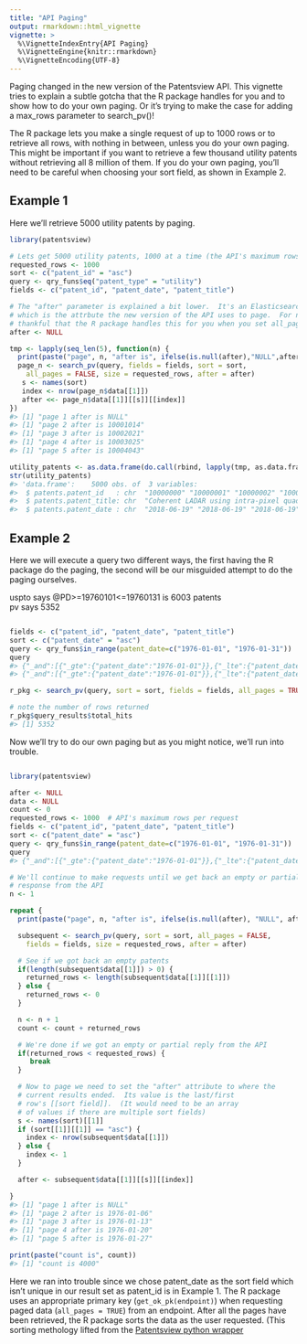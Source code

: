 ```yaml
---
title: "API Paging"
output: rmarkdown::html_vignette
vignette: >
  %\VignetteIndexEntry{API Paging}
  %\VignetteEngine{knitr::rmarkdown}
  %\VignetteEncoding{UTF-8}
---
```




  Paging changed in the new version of the Patentsview API.  This vignette tries to explain a
subtle gotcha that the R package handles for you and to show how to do your own paging.  Or
it's trying to make the case for adding a max_rows parameter to search_pv()!

  The R package lets you make a single request of up to 1000 rows or to retrieve all rows,
with nothing in between, unless you do your own paging.  This might be important if you
want to retrieve a few thousand utility patents without retrieving all 8 million of them.
If you do your own paging, you'll need to be careful when choosing your sort field, as
shown in Example 2.

## Example 1

Here we'll retrieve 5000 utility patents by paging.


``` r
library(patentsview)

# Lets get 5000 utility patents, 1000 at a time (the API's maximum rows per request)
requested_rows <- 1000
sort <- c("patent_id" = "asc")
query <- qry_funs$eq("patent_type" = "utility")
fields <- c("patent_id", "patent_date", "patent_title")

# The "after" parameter is explained a bit lower.  It's an Elasticsearch thing,
# which is the attrbute the new version of the API uses to page.  For now, just be 
# thankful that the R package handles this for you when you set all_pages = TRUE
after <- NULL

tmp <- lapply(seq_len(5), function(n) {
  print(paste("page", n, "after is", ifelse(is.null(after),"NULL",after)))
  page_n <- search_pv(query, fields = fields, sort = sort, 
    all_pages = FALSE, size = requested_rows, after = after)
   s <- names(sort)
   index <- nrow(page_n$data[[1]])
   after <<- page_n$data[[1]][[s]][[index]]
})
#> [1] "page 1 after is NULL"
#> [1] "page 2 after is 10001014"
#> [1] "page 3 after is 10002021"
#> [1] "page 4 after is 10003025"
#> [1] "page 5 after is 10004043"

utility_patents <- as.data.frame(do.call(rbind, lapply(tmp, as.data.frame)))
str(utility_patents)
#> 'data.frame':	5000 obs. of  3 variables:
#>  $ patents.patent_id   : chr  "10000000" "10000001" "10000002" "10000003" ...
#>  $ patents.patent_title: chr  "Coherent LADAR using intra-pixel quadrature detection" "Injection molding machine and mold thickness control method" "Method for manufacturing polymer film and co-extruded film" "Method for producing a container from a thermoplastic" ...
#>  $ patents.patent_date : chr  "2018-06-19" "2018-06-19" "2018-06-19" "2018-06-19" ...
```
## Example 2

Here we will execute a query two different ways, the first having the R package do
the paging, the second will be our misguided attempt to do the paging ourselves.

uspto says @PD>=19760101<=19760131 is 6003 patents   
pv says 5352


``` r

fields <- c("patent_id", "patent_date", "patent_title")
sort <- c("patent_date" = "asc")
query <- qry_funs$in_range(patent_date=c("1976-01-01", "1976-01-31"))
query
#> {"_and":[{"_gte":{"patent_date":"1976-01-01"}},{"_lte":{"patent_date":"1976-01-31"}}]}
#> {"_and":[{"_gte":{"patent_date":"1976-01-01"}},{"_lte":{"patent_date":"1976-01-31"}}]}

r_pkg <- search_pv(query, sort = sort, fields = fields, all_pages = TRUE)

# note the number of rows returned
r_pkg$query_results$total_hits
#> [1] 5352
```

Now we'll try to do our own paging but as you might notice, we'll run into trouble.


``` r

library(patentsview)

after <- NULL
data <- NULL
count <- 0
requested_rows <- 1000  # API's maximum rows per request
fields <- c("patent_id", "patent_date", "patent_title")
sort <- c("patent_date" = "asc")
query <- qry_funs$in_range(patent_date=c("1976-01-01", "1976-01-31"))
query
#> {"_and":[{"_gte":{"patent_date":"1976-01-01"}},{"_lte":{"patent_date":"1976-01-31"}}]}

# We'll continue to make requests until we get back an empty or partial
# response from the API
n <- 1

repeat {
  print(paste("page", n, "after is", ifelse(is.null(after), "NULL", after)))

  subsequent <- search_pv(query, sort = sort, all_pages = FALSE,
    fields = fields, size = requested_rows, after = after)

  # See if we got back an empty patents   
  if(length(subsequent$data[[1]]) > 0) {
    returned_rows <- length(subsequent$data[[1]][[1]])
  } else {
    returned_rows <- 0
  }

  n <- n + 1
  count <- count + returned_rows

  # We're done if we got an empty or partial reply from the API
  if(returned_rows < requested_rows) {
     break
  }

  # Now to page we need to set the "after" attribute to where the
  # current results ended.  Its value is the last/first
  # row's [[sort field]].  (It would need to be an array 
  # of values if there are multiple sort fields)
  s <- names(sort)[[1]]
  if (sort[[1]][[1]] == "asc") {
    index <- nrow(subsequent$data[[1]])
  } else {
    index <- 1
  }

  after <- subsequent$data[[1]][[s]][[index]]

}
#> [1] "page 1 after is NULL"
#> [1] "page 2 after is 1976-01-06"
#> [1] "page 3 after is 1976-01-13"
#> [1] "page 4 after is 1976-01-20"
#> [1] "page 5 after is 1976-01-27"

print(paste("count is", count))
#> [1] "count is 4000"
```

Here we ran into trouble since we chose patent_date as the sort field which
isn't unique in our result set as patent_id is in Example 1.  The R package
uses an appropriate primary key (```get_ok_pk(endpoint)```) when requesting
paged data (```all_pages = TRUE```) from an endpoint.  After all the pages
have been retrieved, the R package sorts the data as the user requested.
(This sorting methology lifted from the [Patentsview python wrapper](https://github.com/PatentsView/PatentsView-APIWrapper)
